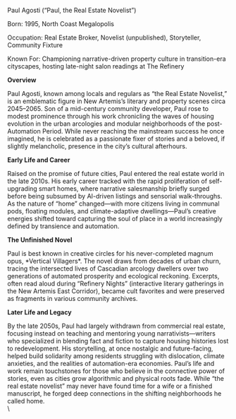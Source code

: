 Paul Agosti (“Paul, the Real Estate Novelist”) &#x20;

Born: 1995, North Coast Megalopolis  &#x20;

Occupation: Real Estate Broker, Novelist (unpublished), Storyteller, Community Fixture  &#x20;

Known For: Championing narrative-driven property culture in transition-era cityscapes, hosting late-night salon readings at The Refinery&#x20;

**Overview** &#x20;

Paul Agosti, known among locals and regulars as “the Real Estate Novelist,” is an emblematic figure in New Artemis’s literary and property scenes circa 2045–2065. Son of a mid-century community developer, Paul rose to modest prominence through his work chronicling the waves of housing evolution in the urban arcologies and modular neighborhoods of the post-Automation Period. While never reaching the mainstream success he once imagined, he is celebrated as a passionate fixer of stories and a beloved, if slightly melancholic, presence in the city’s cultural afterhours. &#x20;

**Early Life and Career** &#x20;

Raised on the promise of future cities, Paul entered the real estate world in the late 2010s. His early career tracked with the rapid proliferation of self-upgrading smart homes, where narrative salesmanship briefly surged before being subsumed by AI-driven listings and sensorial walk-throughs. As the nature of “home” changed—with more citizens living in communal pods, floating modules, and climate-adaptive dwellings—Paul’s creative energies shifted toward capturing the soul of place in a world increasingly defined by transience and automation. &#x20;

**The Unfinished Novel** &#x20;

Paul is best known in creative circles for his never-completed magnum opus, \*Vertical Villagers\*. The novel draws from decades of urban churn, tracing the intersected lives of Cascadian arcology dwellers over two generations of automated prosperity and ecological reckoning. Excerpts, often read aloud during “Refinery Nights” (interactive literary gatherings in the New Artemis East Corridor), became cult favorites and were preserved as fragments in various community archives. &#x20;

**Later Life and Legacy** &#x20;

By the late 2050s, Paul had largely withdrawn from commercial real estate, focusing instead on teaching and mentoring young narrativists—writers who specialized in blending fact and fiction to capture housing histories lost to redevelopment. His storytelling, at once nostalgic and future-facing, helped build solidarity among residents struggling with dislocation, climate anxieties, and the realities of automation-era economies.  Paul’s life and work remain touchstones for those who believe in the connective power of stories, even as cities grow algorithmic and physical roots fade. While “the real estate novelist” may never have found time for a wife or a finished manuscript, he forged deep connections in the shifting neighborhoods he called home.\
\
